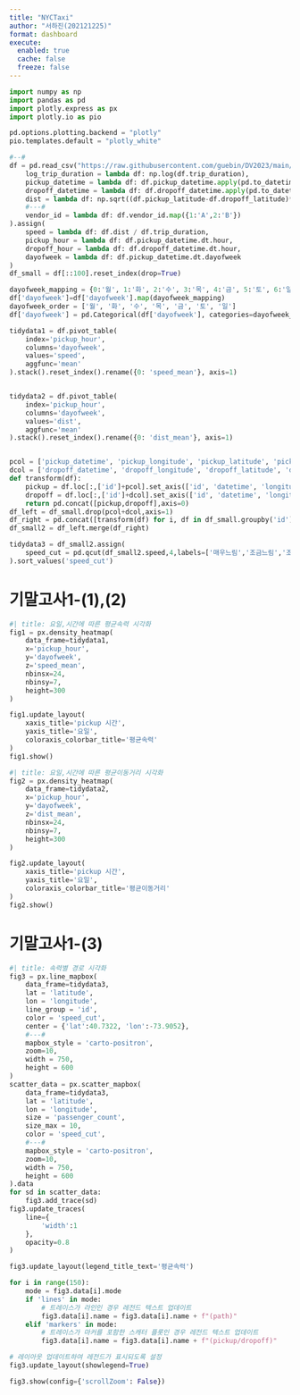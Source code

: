 ```yaml
---
title: "NYCTaxi"
author: "서하진(202121225)"
format: dashboard
execute: 
  enabled: true
  cache: false
  freeze: false
---
```

```python
import numpy as np
import pandas as pd
import plotly.express as px
import plotly.io as pio

pd.options.plotting.backend = "plotly"
pio.templates.default = "plotly_white"

#--#
df = pd.read_csv("https://raw.githubusercontent.com/guebin/DV2023/main/posts/NYCTaxi.csv").assign(
    log_trip_duration = lambda df: np.log(df.trip_duration),
    pickup_datetime = lambda df: df.pickup_datetime.apply(pd.to_datetime),
    dropoff_datetime = lambda df: df.dropoff_datetime.apply(pd.to_datetime),
    dist = lambda df: np.sqrt((df.pickup_latitude-df.dropoff_latitude)**2 + (df.pickup_longitude-df.dropoff_longitude)**2),
    #---#
    vendor_id = lambda df: df.vendor_id.map({1:'A',2:'B'})
).assign(
    speed = lambda df: df.dist / df.trip_duration,
    pickup_hour = lambda df: df.pickup_datetime.dt.hour,
    dropoff_hour = lambda df: df.dropoff_datetime.dt.hour,
    dayofweek = lambda df: df.pickup_datetime.dt.dayofweek
)
df_small = df[::100].reset_index(drop=True)

dayofweek_mapping = {0:'월', 1:'화', 2:'수', 3:'목', 4:'금', 5:'토', 6:'일'}
df['dayofweek']=df['dayofweek'].map(dayofweek_mapping)
dayofweek_order = ['월', '화', '수', '목', '금', '토', '일']
df['dayofweek'] = pd.Categorical(df['dayofweek'], categories=dayofweek_order, ordered=True)

tidydata1 = df.pivot_table(
    index='pickup_hour',
    columns='dayofweek',
    values='speed',
    aggfunc='mean'
).stack().reset_index().rename({0: 'speed_mean'}, axis=1)


tidydata2 = df.pivot_table(
    index='pickup_hour',
    columns='dayofweek',
    values='dist',
    aggfunc='mean'
).stack().reset_index().rename({0: 'dist_mean'}, axis=1)


pcol = ['pickup_datetime', 'pickup_longitude', 'pickup_latitude', 'pickup_hour']
dcol = ['dropoff_datetime', 'dropoff_longitude', 'dropoff_latitude', 'dropoff_hour']
def transform(df):
    pickup = df.loc[:,['id']+pcol].set_axis(['id', 'datetime', 'longitude', 'latitude', 'hour'],axis=1).assign(type = 'pickup')
    dropoff = df.loc[:,['id']+dcol].set_axis(['id', 'datetime', 'longitude', 'latitude', 'hour'],axis=1).assign(type = 'dropoff')
    return pd.concat([pickup,dropoff],axis=0)
df_left = df_small.drop(pcol+dcol,axis=1)
df_right = pd.concat([transform(df) for i, df in df_small.groupby('id')]).reset_index(drop=True)
df_small2 = df_left.merge(df_right)

tidydata3 = df_small2.assign(
    speed_cut = pd.qcut(df_small2.speed,4,labels=['매우느림','조금느림','조금빠름','매우빠름'])
).sort_values('speed_cut')


```



# 기말고사1-(1),(2)

```python
#| title: 요일,시간에 따른 평균속력 시각화        
fig1 = px.density_heatmap(
    data_frame=tidydata1,
    x='pickup_hour',
    y='dayofweek',
    z='speed_mean',
    nbinsx=24,
    nbinsy=7,
    height=300
)

fig1.update_layout(
    xaxis_title='pickup 시간',
    yaxis_title='요일',
    coloraxis_colorbar_title='평균속력'
)
fig1.show()
```

```python
#| title: 요일,시간에 따른 평균이동거리 시각화        
fig2 = px.density_heatmap(
    data_frame=tidydata2,
    x='pickup_hour',
    y='dayofweek',
    z='dist_mean',
    nbinsx=24,
    nbinsy=7,
    height=300
)

fig2.update_layout(
    xaxis_title='pickup 시간',
    yaxis_title='요일',
    coloraxis_colorbar_title='평균이동거리'
)
fig2.show()
```

# 기말고사1-(3)

```python
#| title: 속력별 경로 시각화
fig3 = px.line_mapbox(
    data_frame=tidydata3,
    lat = 'latitude',
    lon = 'longitude',
    line_group = 'id',
    color = 'speed_cut',
    center = {'lat':40.7322, 'lon':-73.9052},
    #---#
    mapbox_style = 'carto-positron',
    zoom=10,
    width = 750,
    height = 600    
)
scatter_data = px.scatter_mapbox(
    data_frame=tidydata3,
    lat = 'latitude',
    lon = 'longitude',
    size = 'passenger_count',
    size_max = 10,
    color = 'speed_cut',
    #---#
    mapbox_style = 'carto-positron',
    zoom=10,
    width = 750,
    height = 600    
).data 
for sd in scatter_data: 
    fig3.add_trace(sd)
fig3.update_traces(
    line={
        'width':1
    },
    opacity=0.8
)

fig3.update_layout(legend_title_text='평균속력')

for i in range(150):
    mode = fig3.data[i].mode
    if 'lines' in mode:
        # 트레이스가 라인인 경우 레전드 텍스트 업데이트
        fig3.data[i].name = fig3.data[i].name + f"(path)"
    elif 'markers' in mode:
        # 트레이스가 마커를 포함한 스캐터 플롯인 경우 레전드 텍스트 업데이트
        fig3.data[i].name = fig3.data[i].name + f"(pickup/dropoff)"

# 레이아웃 업데이트하여 레전드가 표시되도록 설정
fig3.update_layout(showlegend=True)

fig3.show(config={'scrollZoom': False})
```